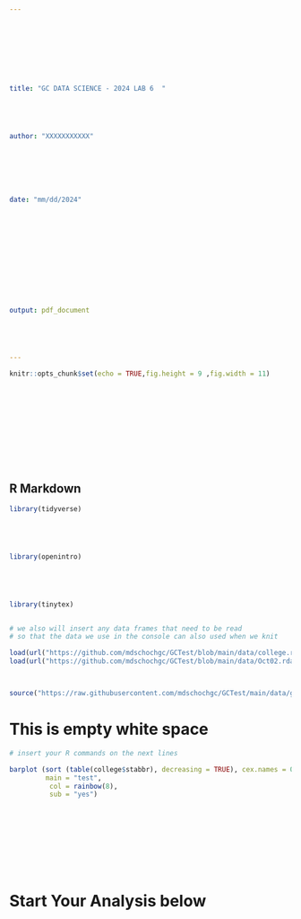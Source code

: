 ---









title: "GC DATA SCIENCE - 2024 LAB 6  "





author: "XXXXXXXXXXX"







date: "mm/dd/2024"













output: pdf_document





---























```{r setup, include=FALSE}







knitr::opts_chunk$set(echo = TRUE,fig.height = 9 ,fig.width = 11)













```









## R Markdown









```{r include = FALSE, warning = FALSE, results = FALSE}





library(tidyverse)





library(openintro)





library(tinytex)


# we also will insert any data frames that need to be read
# so that the data we use in the console can also used when we knit

load(url("https://github.com/mdschochgc/GCTest/blob/main/data/college.rda?raw=true"))
load(url("https://github.com/mdschochgc/GCTest/blob/main/data/Oct02.rda?raw=true"))



source("https://raw.githubusercontent.com/mdschochgc/GCTest/main/data/gcdot_plot.r")


```






# This is empty white space 




```{r "TEST", error = TRUE, warning = FALSE}

# insert your R commands on the next lines

barplot (sort (table(college$stabbr), decreasing = TRUE), cex.names = 0.5, 
         main = "test",
          col = rainbow(8),
          sub = "yes")











```







# Start Your Analysis below
























































